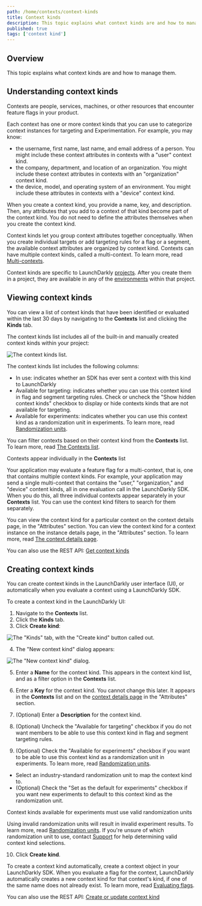 ```yaml
---
path: /home/contexts/context-kinds
title: Context kinds
description: This topic explains what context kinds are and how to manage them.
published: true
tags: ['context kind']
---
```


## Overview

This topic explains what context kinds are and how to manage them.

## Understanding context kinds

Contexts are people, services, machines, or other resources that encounter feature flags in your product.

Each context has one or more context kinds that you can use to categorize context instances for targeting and Experimentation. For example, you may know:

* the username, first name, last name, and email address of a person. You might include these context attributes in contexts with a "user" context kind.
* the company, department, and location of an organization. You might include these context attributes in contexts with an "organization" context kind.
* the device, model, and operating system of an environment. You might include these attributes in contexts with a "device" context kind.

When you create a context kind, you provide a name, key, and description. Then, any attributes that you add to a context of that kind become part of the context kind. You do not need to define the attributes themselves when you create the context kind.

Context kinds let you group context attributes together conceptually. When you create individual targets or add targeting rules for a flag or a segment, the available context attributes are organized by context kind. Contexts can have multiple context kinds, called a multi-context. To learn more, read [Multi-contexts](/home/contexts#multi-contexts).

Context kinds are specific to LaunchDarkly [projects](/home/organize/projects). After you create them in a project, they are available in any of the [environments](/home/organize/environments) within that project.

## Viewing context kinds

You can view a list of context kinds that have been identified or evaluated within the last 30 days by navigating to the **Contexts** list and clicking the **Kinds** tab.

The context kinds list includes all of the built-in and manually created context kinds within your project:

![The context kinds list.](contexts-kinds-tab.png)

The context kinds list includes the following columns:

- In use: indicates whether an SDK has ever sent a context with this kind to LaunchDarkly
- Available for targeting: indicates whether you can use this context kind in flag and segment targeting rules. Check or uncheck the "Show hidden context kinds" checkbox to display or hide contexts kinds that are not available for targeting.
- Available for experiments: indicates whether you can use this context kind as a randomization unit in experiments. To learn more, read [Randomization units](/home/creating-experiments/allocation#randomization-units).

You can filter contexts based on their context kind from the **Contexts** list. To learn more, read [The Contexts list](/home/contexts/contexts-list).

<Callout intent="info">
<CalloutTitle>Contexts appear individually in the <strong>Contexts</strong> list</CalloutTitle>
<CalloutDescription>

Your application may evaluate a feature flag for a multi-context, that is, one that contains multiple context kinds. For example, your application may send a single multi-context that contains the "user," "organization," and "device" content kinds, all in one evaluation call in the LaunchDarkly SDK. When you do this, all three individual contexts appear separately in your **Contexts** list. You can use the context kind filters to search for them separately.

</CalloutDescription>
</Callout>

You can view the context kind for a particular context on the context details page, in the "Attributes" section. You can view the context kind for a context instance on the instance details page, in the "Attributes" section. To learn more, read [The context details page](/home/contexts/context-details).

<LearnMore>

You can also use the REST API: [Get context kinds](https://apidocs.launchdarkly.com/tag/Contexts-(beta)#operation/getContextKindsByProjectKey)

</LearnMore>

## Creating context kinds

You can create context kinds in the LaunchDarkly user interface (UI), or automatically when you evaluate a context using a LaunchDarkly SDK.

To create a context kind in the LaunchDarkly UI:

1. Navigate to the **Contexts** list.
2. Click the **Kinds** tab.
3. Click **Create kind**:

![The "Kinds" tab, with the "Create kind" button called out.](contexts-create-kind-callout.png)

4. The "New context kind" dialog appears:

![The "New context kind" dialog.](contexts-new-context-kind.png)
<br />

5. Enter a **Name** for the context kind. This appears in the context kind list, and as a filter option in the **Contexts** list.

6. Enter a **Key** for the context kind. You cannot change this later. It appears in the **Contexts** list and on the [context details page](/home/contexts/context-details) in the "Attributes" section.

7. (Optional) Enter a **Description** for the context kind.

8. (Optional) Uncheck the "Available for targeting" checkbox if you do not want members to be able to use this context kind in flag and segment targeting rules.

9. (Optional) Check the "Available for experiments" checkbox if you want to be able to use this context kind as a randomization unit in experiments. To learn more, read [Randomization units](/home/creating-experiments/allocation#randomization-units).
  - Select an industry-standard randomization unit to map the context kind to.
  - (Optional) Check the "Set as the default for experiments" checkbox if you want new experiments to default to this context kind as the randomization unit.

<Callout intent="warning">
<CalloutTitle>Context kinds available for experiments must use valid randomization units</CalloutTitle>
<CalloutDescription>

Using invalid randomization units will result in invalid experiment results. To learn more, read [Randomization units](/home/creating-experiments/allocation#randomization-units). If you're unsure of which randomization unit to use, contact [Support](https://support.launchdarkly.com/hc/en-us/requests/new) for help determining valid context kind selections.

</CalloutDescription>
</Callout>

10. Click **Create kind**.

To create a context kind automatically, create a context object in your LaunchDarkly SDK. When you evaluate a flag for the context, LaunchDarkly automatically creates a new context kind for that context's kind, if one of the same name does not already exist. To learn more, read [Evaluating flags](/sdk/features/evaluating).

<LearnMore>

You can also use the REST API: [Create or update context kind](https://apidocs.launchdarkly.com/tag/Contexts-(beta)#operation/putContextKind)

</LearnMore>
